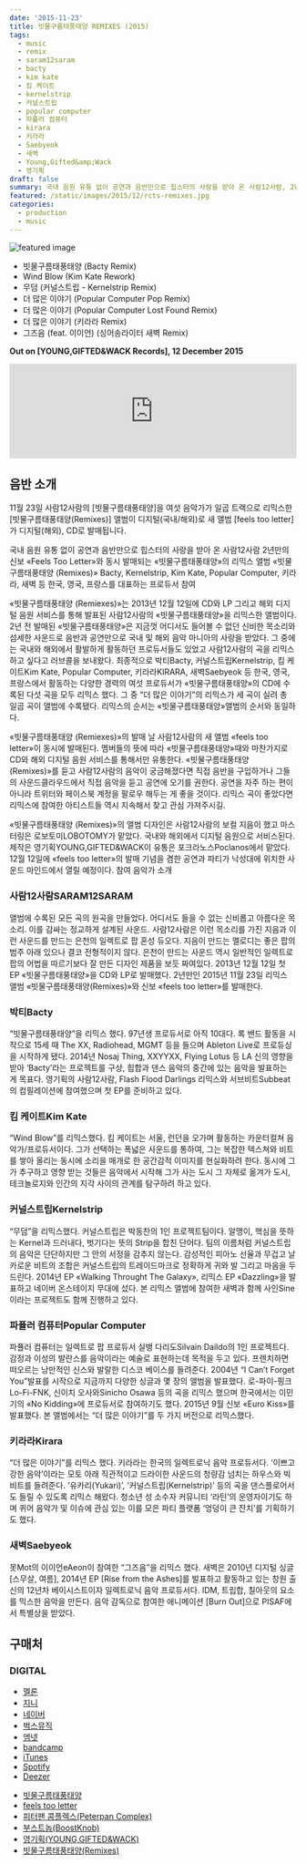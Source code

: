 ```yaml
---
date: '2015-11-23'
title: 빗물구름태풍태양 REMIXES (2015)
tags:
  - music
  - remix
  - saram12saram
  - bacty
  - kim kate
  - 킴 케이트
  - kernelstrip
  - 커널스트립
  - popular computer
  - 파퓰러 컴퓨터
  - kirara
  - 키라라
  - Saebyeok
  - 새벽
  - Young,Gifted&amp;Wack
  - 영기획
draft: false
summary: 국내 음원 유통 없이 공연과 음반만으로 힙스터의 사랑을 받아 온 사람12사람, 2년만의 신보&#60;Feels Too Letter&#62;와 동시 발매되는 &#60;빗물구름태풍태양&#62;의 리믹스 앨범 &#60;빗물구름태풍태양 (Remixes)&#62;, Bacty, Kernelstrip, Kim Kate, Popular Computer, 키라라, 새벽 등 한국, 영국, 프랑스를 대표하는 프로듀서 참여
featured: /static/images/2015/12/rcts-remixes.jpg
categories:
  - production
  - music
---
```


![featured image](/static/images/2015/12/rcts-remixes.jpg)

- 빗물구름태풍태양 (Bacty Remix)
- Wind Blow (Kim Kate Rework)
- 무덤 (커널스트립 - Kernelstrip Remix)
- 더 많은 이야기 (Popular Computer Pop Remix)
- 더 많은 이야기 (Popular Computer Lost Found Remix)
- 더 많은 이야기 (키라라 Remix)
- 그즈음 (feat. 이이언) (싱어송라이터 새벽 Remix)

**Out on [YOUNG,GIFTED&amp;WACK Records], 12 December 2015**

<div className="container flex justify-center">
  <iframe
    width="100%"
    height="166"
    scrolling="no"
    frameborder="no"
    allow="autoplay"
    src="https://w.soundcloud.com/player/?url=https%3A//api.soundcloud.com/tracks/233458601&color=%239a0707&auto_play=false&hide_related=false&show_comments=true&show_user=true&show_reposts=false&show_teaser=true"
  ></iframe>
</div>

## 음반 소개

11월 23일 사람12사람의 [빗물구름태풍태양]을 여섯 음악가가 일곱 트랙으로 리믹스한 [빗물구름태풍태양(Remixes)] 앨범이 디지털(국내/해외)로 새 앨범 [feels too letter]가 디지털(해외), CD로 발매됩니다.

국내 음원 유통 없이 공연과 음반만으로 힙스터의 사랑을 받아 온 사람12사람
2년만의 신보 «Feels Too Letter»와 동시 발매되는 «빗물구름태풍태양»의 리믹스 앨범 «빗물구름태풍태양 (Remixes)»
Bacty, Kernelstrip, Kim Kate, Popular Computer, 키라라, 새벽 등 한국, 영국, 프랑스를 대표하는 프로듀서 참여

«빗물구름태풍태양 (Remiexes)»는 2013년 12월 12일에 CD와 LP 그리고 해외 디지털 음원 서비스를 통해 발표된 사람12사람의 «빗물구름태풍태양»을 리믹스한 앨범이다. 2년 전 발매된 «빗물구름태풍태양»은 지금껏 어디서도 들어볼 수 없던 신비한 목소리와 섬세한 사운드로 음반과 공연만으로 국내 및 해외 음악 마니아의 사랑을 받았다. 그 중에는 국내와 해외에서 활발하게 활동하던 프로듀서들도 있었고 사람12사람의 곡을 리믹스하고 싶다고 러브콜을 보내왔다. 최종적으로 박티Bacty, 커널스트립Kernelstrip, 킴 케이트Kim Kate, Popular Computer, 키라라KIRARA, 새벽Saebyeok 등 한국, 영국, 프랑스에서 활동하는 다양한 경력의 여섯 프로듀서가 «빗물구름태풍태양»의 CD에 수록된 다섯 곡을 모두 리믹스 했다. 그 중 “더 많은 이야기”의 리믹스가 세 곡이 실려 총 일곱 곡이 앨범에 수록됐다. 리믹스의 순서는 «빗물구름태풍태양»앨범의 순서와 동일하다.

«빗물구름태풍태양 (Remiexes)»의 발매 날 사람12사람의 새 앨범 «feels too letter»이 동시에 발매된다. 멤버들의 뜻에 따라 «빗물구름태풍태양»때와 마찬가지로 CD와 해외 디지털 음원 서비스를 통해서만 유통한다. «빗물구름태풍태양 (Remixes)»를 듣고 사람12사람의 음악이 궁금해졌다면 직접 음반을 구입하거나 그들의 사운드클라우드에서 직접 음악을 듣고 공연에 오기를 권한다. 공연을 자주 하는 편이 아니라 트위터와 페이스북 계정을 팔로우 해두는 게 좋을 것이다. 리믹스 곡이 좋았다면 리믹스에 참여한 아티스트들 역시 지속해서 찾고 관심 가져주시길.

«빗물구름태풍태양 (Remixes)»의 앨범 디자인은 사람12사람의 보컬 지음이 했고 마스터링은 로보토미LOBOTOMY가 맡았다. 국내와 해외에서 디지털 음원으로 서비스된다. 제작은 영기획YOUNG,GIFTED&amp;WACK이 유통은 포크라노스Poclanos에서 맡았다. 12월 12일에 «feels too letter»의 발매 기념을 겸한 공연과 파티가 낙성대에 위치한 사운드 마인드에서 열릴 예정이다.
참여 음악가 소개

### 사람12사람SARAM12SARAM

앨범에 수록된 모든 곡의 원곡을 만들었다. 어디서도 들을 수 없는 신비롭고 아름다운 목소리. 이를 감싸는 정교하게 설계된 사운드. 사람12사람은 이런 목소리를 가진 지음과 이런 사운드를 만드는 은천의 일렉트로 팝 혼성 듀오다. 지음이 만드는 멜로디는 좋은 팝의 범주 아래 있으나 결코 전형적이지 않다. 은천이 만드는 사운드 역시 일반적인 일렉트로 팝의 어법을 따르기보다 잘 만든 디자인 제품을 보듯 짜여있다. 2013년 12월 12일 첫 EP «빗물구름태풍태양»을 CD와 LP로 발매했다. 2년만인 2015년 11월 23일 리믹스 앨범 «빗물구름태풍태양(Remixes)»와 신보 «feels too letter»를 발매한다.

### 박티Bacty

“빗물구름태풍태양”을 리믹스 했다. 97년생 프로듀서로 아직 10대다. 록 밴드 활동을 시작으로 15세 때 The XX, Radiohead, MGMT 등을 들으며 Ableton Live로 프로듀싱을 시작하게 됐다. 2014년 Nosaj Thing, XXYYXX, Flying Lotus 등 LA 신의 영향을 받아 ‘Bacty’라는 프로젝트를 구상, 힙합과 댄스 음악의 중간에 있는 음악을 발표하는 게 목표다. 영기획의 사람12사람, Flash Flood Darlings 리믹스와 서브비트Subbeat의 컴필레이션에 참여했으며 첫 EP를 준비하고 있다.

### 킴 케이트Kim Kate

“Wind Blow”를 리믹스했다. 킴 케이트는 서울, 런던을 오가며 활동하는 카운터컬쳐 음악가/프로듀서이다. 그가 선택하는 폭넓은 사운드를 통하여, 그는 복잡한 텍스쳐와 비트를 쌓아 올리는 동시에 소리을 매개로 한 공간감적 이미지를 현실화하려 한다. 동시에 그가 추구하고 영향 받는 것들은 음악에서 시작해 그가 사는 도시 그 자체로 옮겨가 도시, 테크놀로지와 인간의 지각 사이의 관계를 탐구하려 하고 있다.

### 커널스트립Kernelstrip

“무덤”을 리믹스했다. 커널스트립은 박동찬의 1인 프로젝트팀이다. 알맹이, 핵심을 뜻하는 Kernel과 드러내다, 벗기다는 뜻의 Strip을 합친 단어다. 팀의 이름처럼 커널스트립의 음악은 단단하지만 그 안의 서정을 감추지 않는다. 감성적인 피아노 선율과 무겁고 날카로운 비트의 조합은 커널스트립의 트레이드마크로 정확하게 귀와 발 그리고 마음을 두드린다. 2014년 EP «Walking Throught The Galaxy», 리믹스 EP «Dazzling»을 발표하고 네이버 온스테이지 무대에 섰다. 본 리믹스 앨범에 참여한 새벽과 함께 사인Sine이라는 프로젝트도 함께 진행하고 있다.

### 파퓰러 컴퓨터Popular Computer

파퓰러 컴퓨터는 일렉트로 팝 프로듀서 실뱅 다리도Silvain Daildo의 1인 프로젝트다. 감정과 이성의 발란스를 음악이라는 예술로 표현하는데 목적을 두고 있다. 프렌치하면 떠오르는 낭만적인 신스와 발랄한 디스코 베이스를 들려준다. 2004년 “I Can’t Forget You”발표를 시작으로 지금까지 다양한 싱글과 몇 장의 앨범을 발표했다. 로-파이-핑크Lo-Fi-FNK, 신이치 오사와Sinicho Osawa 등의 곡을 리믹스 했으며 한국에서는 이민기의 «No Kidding»에 프로듀서로 참여하기도 했다. 2015년 9월 신보 «Euro Kiss»를 발표했다. 본 앨범에서는 “더 많은 이야기”를 두 가지 버전으로 리믹스했다.

### 키라라Kirara

“더 많은 이야기”를 리믹스 했다. 키라라는 한국의 일렉트로닉 음악 프로듀서다. ‘이쁘고 강한 음악’이라는 모토 아래 직관적이고 드라이한 사운드의 청량감 넘치는 하우스와 빅비트를 들려준다. ‘유카리(Yukari)’, ‘커널스트립(Kernelstrip)’ 등의 곡을 댄스플로어서도 들릴 수 있도록 리믹스 해왔다. 청소년 성 소수자 커뮤니티 ‘라틴’의 운영자이기도 하며 퀴어 음악가 및 이슈에 관심 있는 이를 모은 파티 플랫폼 ‘엉덩이 큰 잔치’를 기획하기도 했다.

### 새벽Saebyeok

못Mot의 이이언eAeon이 참여한 “그즈음”을 리믹스 했다. 새벽은 2010년 디지털 싱글 [스무살, 여름], 2014년 EP [Rise from the Ashes]를 발표하고 활동하고 있는 창원 출신의 12년차 베이시스트이자 일렉트로닉 음악 프로듀서다. IDM, 트립합, 칠아웃의 요소를 믹스한 음악을 만든다. 음악 감독으로 참여한 애니메이션 [Burn Out]으로 PISAF에서 특별상을 받았다.

## 구매처

### DIGITAL

<ul class="actions">
  <li>
    <a href="http://www.melon.com/album/detail.htm?albumId=2652196" target="_blank" class="button">
      멜론
    </a>
  </li>
  <li>
    <a
      href="http://www.genie.co.kr/Detail/f_Album_Info.asp?axnm=80747286"
      target="_blank"
      class="button"
    >
      지니
    </a>
  </li>
  <li>
    <a href="http://music.naver.com/album/index.nhn?albumId=599826" target="_blank" class="button">
      네이버
    </a>
  </li>
  <li>
    <a
      href="http://music.bugs.co.kr/album/20009017?wl_ref=list_tr_11"
      target="_blank"
      class="button"
    >
      벅스뮤직
    </a>
  </li>
  <li>
    <a href="http://www.mnet.com/album/511206" target="_blank" class="button">
      엠넷
    </a>
  </li>
  <li>
    <a
      href="https://younggiftedwack.bandcamp.com/album/raindrop-cloud-typhoon-and-the-sun-remixes"
      target="_blank"
      class="button"
    >
      bandcamp
    </a>
  </li>
  <li>
    <a
      href="https://itunes.apple.com/us/album/raindrop-cloud-typhoon-sun/id1061412929"
      target="_blank"
      class="button"
    >
      iTunes
    </a>
  </li>
  <li>
    <a href="https://open.spotify.com/album/5nt2or2ebPMf7MITxmgu1x" target="_blank" class="button">
      Spotify
    </a>
  </li>
  <li>
    <a href="http://www.deezer.com/album/11769390" target="_blank" class="button">
      Deezer
    </a>
  </li>
</ul>

- [빗물구름태풍태양](./2014-01-23-saram12saram-raindrop-cloud-typhoon-and-the-sun-2013-ep-release)
- [feels too letter](../production/2015/12/12/saram12saram-feels-too-letter)
- [피터팬 콤플렉스(Peterpan Complex)](http://peterpancomplex.com)
- [부스트놉(BoostKnob)](https://www.boostknob.com)
- [영기획(YOUNG,GIFTED&amp;WACK)](http://younggiftedwack.com)
- [빗물구름태풍태양(Remixes)](../production/2015/12/12/saram12saram-raindrop-cloud-typhoon-and-the-sun-remixes)

